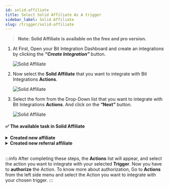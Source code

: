 ```yaml
---
id: solid-affiliate
title: Select Solid Affiliate As A trigger
sidebar_label: Solid Affiliate
slug: /trigger/solid-affiliate
---
```



> **Note: Solid Affiliate is available on the free and pro version.**

1. At First, Open your Bit Integration Dashboard and create an integrations by clicking the **_“Create Integration”_** button.

   <Image src="trigger/_create-integrations" alt="Solid Affiliate" w="1020" h="350" />

2. Now select the **Solid Affiliate** that you want to integrate with Bit Integrations **Actions**.

   <Image src="trigger/solid-affiliate/select-trigger" alt="Solid Affiliate" w="1020" h="350" />

3. Select the form from the Drop-Down list that you want to integrate with Bit Integrations **Actions**. And click on the **“Next”** button.

   <Image src="trigger/solid-affiliate/select-form-or-task-name" alt="Solid Affiliate" w="1020" h="350"/>
   

#### ✅ The available task in Solid Affiliate

<details>
      <summary>
       <b> Created new affiliate</b>
      </summary>
      <div>
        This integration will be triggered when the created new affiliate is. <br/> 
         <b>For example,</b> When a new affiliate is created, you can use this task to send the affiliate person details to <a href="https://docs.bit-integrations.bitapps.pro/integrations/google-sheet">Google Sheets</a>, <a href="https://docs.bit-integrations.bitapps.pro/integrations/wpcf7-mailchimp">Mailchimp</a>, CRM, Email marketing tools, and other third-party platforms.<br/><br/>
         <b>✅ Available task fields</b>
         <ul>
           <li>User ID</li>
            <li>First Name</li>
            <li>Last Name</li>
            <li>Commission Type</li>
            <li>Commission Rate</li>
            <li>Payment Email</li>
            <li>Mailchimp User ID</li>
            <li>Affiliate Group ID</li>
            <li>Registration Notes</li>
            <li>Status</li>
            <li>Created At</li>
            <li>Updated At</li>
         </ul>
      </div>
</details>

<details>
      <summary>
       <b>Created new referral affiliate </b>
      </summary>
      <div>
        This integration will be triggered when the created new referral affiliate is.<br/> 
         <b>For example,</b> when a new affiliate is created, you can use this task to send the affiliate person id and order details to <a href="https://docs.bit-integrations.bitapps.pro/integrations/google-sheet">Google Sheets</a>, <a href="https://docs.bit-integrations.bitapps.pro/integrations/wpcf7-mailchimp">Mailchimp</a>, CRM, Email marketing tools, and other third-party platforms.<br/><br/>
         <b>✅ Available task fields</b>
         <ul>
            <li>Affiliate ID</li>
            <li>Order Amount</li>
            <li>Commission Amount</li>
            <li>Referral Source</li>
            <li>Visit ID</li>
            <li>Coupon ID</li>
            <li>Customer ID</li>
            <li>Referral Type</li>
            <li>Description</li>
            <li>Order Source</li>
            <li>Order ID</li>
            <li>Payout ID</li>
            <li>Status</li>
            <li>Created At</li>
            <li>Updated At</li>
         </ul>
      </div>
</details>

<br/>

:::info
  After completing these steps, the **Actions** list will appear, and select the action you want to integrate with your selected **Trigger**. Now you have to **authorize** the Action. To know more about authorization, Go to **Actions** from the left side menu and select the Action you want to integrate with your chosen trigger.
:::

<Feedback/>